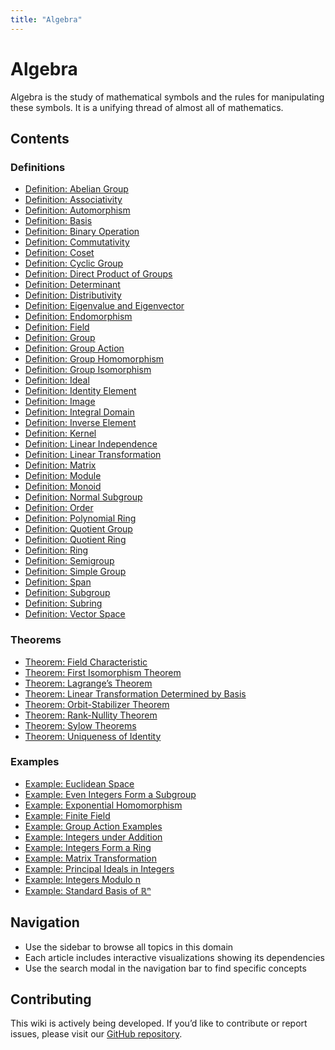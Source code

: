 ```yaml
---
title: "Algebra"
---
```


# Algebra

Algebra is the study of mathematical symbols and the rules for manipulating these symbols. It is a unifying thread of almost all of mathematics.

## Contents

### Definitions

- [Definition: Abelian Group](def-abelian-group.qmd)
- [Definition: Associativity](def-associativity.qmd)
- [Definition: Automorphism](def-automorphism.qmd)
- [Definition: Basis](def-basis.qmd)
- [Definition: Binary Operation](def-binary-operation.qmd)
- [Definition: Commutativity](def-commutativity.qmd)
- [Definition: Coset](def-coset.qmd)
- [Definition: Cyclic Group](def-cyclic-group.qmd)
- [Definition: Direct Product of Groups](def-direct-product.qmd)
- [Definition: Determinant](def-determinant.qmd)
- [Definition: Distributivity](def-distributivity.qmd)
- [Definition: Eigenvalue and Eigenvector](def-eigenvalue-eigenvector.qmd)
- [Definition: Endomorphism](def-endomorphism.qmd)
- [Definition: Field](def-field.qmd)
- [Definition: Group](def-group.qmd)
- [Definition: Group Action](def-group-action.qmd)
- [Definition: Group Homomorphism](def-homomorphism.qmd)
- [Definition: Group Isomorphism](def-isomorphism.qmd)
- [Definition: Ideal](def-ideal.qmd)
- [Definition: Identity Element](def-identity-element.qmd)
- [Definition: Image](def-image.qmd)
- [Definition: Integral Domain](def-integral-domain.qmd)
- [Definition: Inverse Element](def-inverse-element.qmd)
- [Definition: Kernel](def-kernel.qmd)
- [Definition: Linear Independence](def-linear-independence.qmd)
- [Definition: Linear Transformation](def-linear-transformation.qmd)
- [Definition: Matrix](def-matrix.qmd)
- [Definition: Module](def-module.qmd)
- [Definition: Monoid](def-monoid.qmd)
- [Definition: Normal Subgroup](def-normal-subgroup.qmd)
- [Definition: Order](def-order.qmd)
- [Definition: Polynomial Ring](def-polynomial-ring.qmd)
- [Definition: Quotient Group](def-quotient-group.qmd)
- [Definition: Quotient Ring](def-quotient-ring.qmd)
- [Definition: Ring](def-ring.qmd)
- [Definition: Semigroup](def-semigroup.qmd)
- [Definition: Simple Group](def-simple-group.qmd)
- [Definition: Span](def-span.qmd)
- [Definition: Subgroup](def-subgroup.qmd)
- [Definition: Subring](def-subring.qmd)
- [Definition: Vector Space](def-vector-space.qmd)

### Theorems

- [Theorem: Field Characteristic](thm-field-characteristic.qmd)
- [Theorem: First Isomorphism Theorem](thm-first-isomorphism.qmd)
- [Theorem: Lagrange's Theorem](thm-lagrange.qmd)
- [Theorem: Linear Transformation Determined by Basis](thm-linear-transformation-basis.qmd)
- [Theorem: Orbit-Stabilizer Theorem](thm-orbit-stabilizer.qmd)
- [Theorem: Rank-Nullity Theorem](thm-rank-nullity.qmd)
- [Theorem: Sylow Theorems](thm-sylow.qmd)
- [Theorem: Uniqueness of Identity](thm-unique-identity.qmd)

### Examples

- [Example: Euclidean Space](ex-euclidean-space.qmd)
- [Example: Even Integers Form a Subgroup](ex-even-integers-subgroup.qmd)
- [Example: Exponential Homomorphism](ex-exponential-homomorphism.qmd)
- [Example: Finite Field](ex-finite-field.qmd)
- [Example: Group Action Examples](ex-group-action-examples.qmd)
- [Example: Integers under Addition](ex-integers-addition.qmd)
- [Example: Integers Form a Ring](ex-integers-ring.qmd)
- [Example: Matrix Transformation](ex-matrix-transformation.qmd)
- [Example: Principal Ideals in Integers](ex-principal-ideal.qmd)
- [Example: Integers Modulo n](ex-quotient-integers-mod-n.qmd)
- [Example: Standard Basis of ℝⁿ](ex-standard-basis-rn.qmd)

## Navigation

- Use the sidebar to browse all topics in this domain
- Each article includes interactive visualizations showing its dependencies
- Use the search modal in the navigation bar to find specific concepts

## Contributing

This wiki is actively being developed. If you'd like to contribute or report issues,
please visit our [GitHub repository](https://github.com/RK0429/ModernMath).
